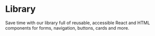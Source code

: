
<Meta title="Library/About" />

# Library

Save time with our library full of reusable, accessible React and HTML components for forms, navigation, buttons, cards and more.